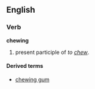 ==English==
===Verb===
'''chewing'''

# present participle of ''to [[chew]]''.

====Derived terms====
*[[chewing gum]]